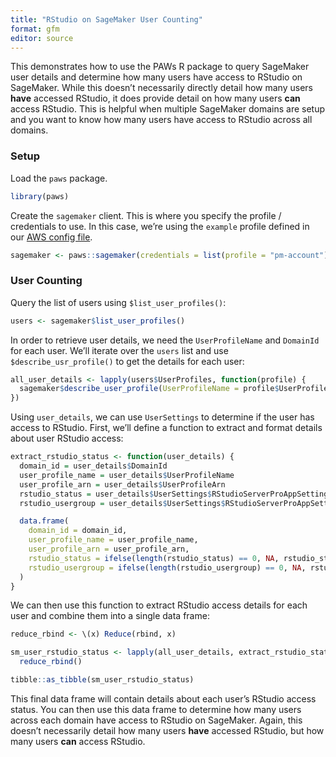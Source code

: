 ```yaml
---
title: "RStudio on SageMaker User Counting"
format: gfm
editor: source
---
```


This demonstrates how to use the PAWs R package to query SageMaker user details and determine how many users have access to RStudio on SageMaker. While this doesn't necessarily directly detail how many users **have** accessed RStudio, it does provide detail on how many users **can** access RStudio. This is helpful when multiple SageMaker domains are setup and you want to know how many users have access to RStudio across all domains.

### Setup
Load the `paws` package.
```r
library(paws)
```

Create the `sagemaker` client. This is where you specify the profile / credentials to use. In this case, we're using the `example` profile defined in our [AWS config file](https://docs.aws.amazon.com/cli/latest/userguide/cli-configure-files.html).
```r
sagemaker <- paws::sagemaker(credentials = list(profile = "pm-account"))
```

### User Counting
Query the list of users using `$list_user_profiles()`:
```r
users <- sagemaker$list_user_profiles()
```

In order to retrieve user details, we need the `UserProfileName` and `DomainId` for each user. We'll iterate over the `users` list and use `$describe_usr_profile()` to get the details for each user:
```r
all_user_details <- lapply(users$UserProfiles, function(profile) {
  sagemaker$describe_user_profile(UserProfileName = profile$UserProfileName, DomainId = profile$DomainId)
})
```

Using `user_details`, we can use `UserSettings` to determine if the user has access to RStudio. First, we'll define a function to extract and format details about user RStudio access:
```r
extract_rstudio_status <- function(user_details) {
  domain_id = user_details$DomainId
  user_profile_name = user_details$UserProfileName
  user_profile_arn = user_details$UserProfileArn
  rstudio_status = user_details$UserSettings$RStudioServerProAppSettings$AccessStatus
  rstudio_usergroup = user_details$UserSettings$RStudioServerProAppSettings$UserGroup

  data.frame(
    domain_id = domain_id,
    user_profile_name = user_profile_name,
    user_profile_arn = user_profile_arn,
    rstudio_status = ifelse(length(rstudio_status) == 0, NA, rstudio_status),
    rstudio_usergroup = ifelse(length(rstudio_usergroup) == 0, NA, rstudio_usergroup)
  )
}
```

We can then use this function to extract RStudio access details for each user and combine them into a single data frame:
```r
reduce_rbind <- \(x) Reduce(rbind, x)

sm_user_rstudio_status <- lapply(all_user_details, extract_rstudio_status) |> 
  reduce_rbind()

tibble::as_tibble(sm_user_rstudio_status)
```

This final data frame will contain details about each user's RStudio access status. You can then use this data frame to determine how many users across each domain have access to RStudio on SageMaker. Again, this doesn't necessarily detail how many users **have** accessed RStudio, but how many users **can** access RStudio.